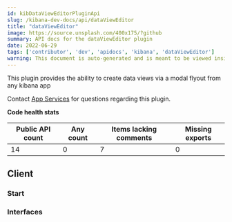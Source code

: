 ```yaml
---
id: kibDataViewEditorPluginApi
slug: /kibana-dev-docs/api/dataViewEditor
title: "dataViewEditor"
image: https://source.unsplash.com/400x175/?github
summary: API docs for the dataViewEditor plugin
date: 2022-06-29
tags: ['contributor', 'dev', 'apidocs', 'kibana', 'dataViewEditor']
warning: This document is auto-generated and is meant to be viewed inside our experimental, new docs system. Reach out in #docs-engineering for more info.
---
```


This plugin provides the ability to create data views via a modal flyout from any kibana app

Contact [App Services](https://github.com/orgs/elastic/teams/kibana-app-services) for questions regarding this plugin.

**Code health stats**

| Public API count  | Any count | Items lacking comments | Missing exports |
|-------------------|-----------|------------------------|-----------------|
| 14 | 0 | 7 | 0 |

## Client

### Start
<DocDefinitionList data={[dataViewEditorObj.client.start]}/>

### Interfaces
<DocDefinitionList data={dataViewEditorObj.client.interfaces}/>

